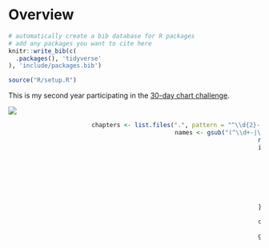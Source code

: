 # Overview {-}

```r
# automatically create a bib database for R packages
# add any packages you want to cite here
knitr::write_bib(c(
  .packages(), 'tidyverse'
), 'include/packages.bib')

source("R/setup.R")
```

This is my second year participating in the [30-day chart challenge](https://github.com/30DayChartChallenge/Edition2025).

![](images/30-day-chart-challenge.png)


<style>
.daily_imgs a {
    position: relative;
    background-repeat: no-repeat;
    background-position: center top;
    background-size: contain;
    width: 31%;
    height: 0;
    display: inline-block;
    margin: 1.5em 1% 0 1%;
    padding-bottom: 31%;
    float: left;
}
.daily_imgs a span { 
    position: relative;
    top: -1.5em;
}

@media screen and (max-width: 600px) {
    .daily_imgs a {
        width: 48%;
        padding-bottom: 48%;
    }
}
</style>

<div class='daily_imgs'>

```r
chapters <- list.files(".", pattern = "^\\d{2}-.+\\.qmd")
names <- gsub("(^\\d+-|\\.qmd$)", "", chapters)
names <- gsub("-", " ", names) |> stringr::str_to_title()
imgpaths <- sapply(chapters, function(ch) {
  i <- as.integer(substr(ch, 1, 2))
  f <- list.files("images", pattern = glue::glue("^day{i}\\.(png|gif)"))
  if (length(f)) {
    f[[1]]
  } else {
    "logos/logo.png"
  }
})

chapters <- gsub("qmd$", "html", chapters)

glue::glue("<a href='{chapters}' style='background-image: url(\"images/{imgpaths}\")'><span>{names}</span></a>") |>
  paste(collapse = "") |>
  cat()
```

</div>

<br style="clear:both;">
